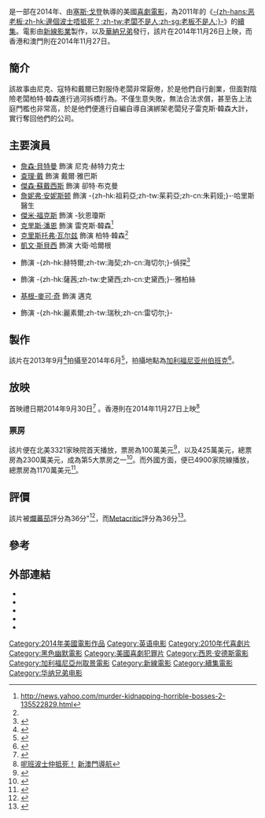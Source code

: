 {{noteTA
|G1=Show
|G2=Movie
|1=zh-hk:桑·安達斯;zh-tw:西恩·安德斯;zh-cn:西恩·安德斯;
|2=zh-tw:傑森·蘇戴西斯;zh-hk:積遜·蘇迪堅斯;zh-cn:杰森·苏戴奇斯;
|3=zh-tw:查理·戴;zh-hk:查理·丹;zh-cn:查理·戴;
|4=zh-tw:尼克;zh-cn:尼克;zh-hk:歷克;
|5=zh-hk:德爾;zh-tw:戴爾;zh-cn:戴尔;
|6=zh-hk:卻特;zh-tw:寇特;zh-cn:库尔特;
|7=zh-hk:漢森;zh-tw:韓森;zh-cn:汉森;
|8=zh-hk:里斯;zh-cn:雷克斯;zh-tw:雷克斯;
|9=zh-hk:布特;zh-cn:伯特;zh-tw:柏特;
}}
{{Infobox Film
|name = 恶老板2
|original_name   = {{lang|en|''Horrible Bosses 2''}}
|image = Horrible Bosses 2 Poster.jpg
|caption = 電影海報
|director = [[西恩·安德斯|西恩·安德斯]]
|producer ={{link-en|貝樂特·雷納|Brett Ratner|}}<br />{{link-en|杰·斯特恩|Jay Stern|}}<br />約翰·摩里斯
| screenplay = 西恩·安德斯<br />約翰·莫瑞斯
| story = [[約翰·法蘭斯·戴樂爾|約翰·法蘭斯·戴樂爾]]<br />[[強納森·高斯汀_(導演)|強納森·高斯汀]]<br/>塞斯·戈登<br />約翰·摩里斯
|writer = 
| based on       = 
| music          = {{link-en|克里斯托·雷納特茲|Christopher Lennertz|}}
| cinematography = 祖利奧·瑪卡特
| editing        = 埃雷克·杰斯薩克
| studio         = [[新線影業|新線影業]]<br />{{link-en|雷柏娛樂|RatPac Entertainment|}}
|starring = {{ubl|[[詹森·貝特曼|詹森·貝特曼]]|[[查理·戴|查理·戴]]|[[傑森·蘇戴西斯|傑森·蘇戴西斯]]|[[詹妮弗·安妮斯顿|詹妮弗·安妮斯顿]]|[[傑米·福克斯|傑米·福克斯]]|[[克里斯·潘恩|克里斯·潘恩]]|[[克里斯托弗·瓦尔兹|克里斯托弗·瓦尔兹]]}}
|released= {{film date|2014|9|19|美國|2014|11|27|香港、新加坡、臺灣}}
| distributor    = [[华纳兄弟|华纳兄弟]]
|runtime = 108分鐘<!--Theatrical runtime: 108:18--><ref>{{cite web | url=http://www.bbfc.co.uk/releases/horrible-bosses-2-film | title=''HORRIBLE BOSSES 2'' (15) | work=[[英國電影分級委員會|英國電影分級委員會]] | date=2014年9月18日 | accessdate=2014年9月18日}}</ref>
|country = {{美國電影產地}}
|language =[[英語|英語]]
|budget   = 4200萬美元<ref>http://www.latimes.com/entertainment/envelope/cotown/la-et-ct-thanksgiving-projector-mockingjay-horrible-bosses-2-penguins-20141125-story.html</ref>
| gross = 1.065億美元 <ref name="Mojo">{{cite web|title=Horrible Bosses 2 (2014)|url=http://www.boxofficemojo.com/movies/?id=horriblebosses2.htm|publisher=[[Box_Office_Mojo|Box Office Mojo]]|accessdate=2014-11-30|archive-date=2014-12-01|archive-url=https://web.archive.org/web/20141201101709/http://www.boxofficemojo.com/movies/?id=horriblebosses2.htm|dead-url=no}}</ref>
|preceded_by    =《[[老闆不是人|-{zh-hans:恶老板;zh-hk:邊個波士唔抵死？;zh-tw:老闆不是人;zh-sg:老板不是人;}-]]》
|cn_name  = 恶老板2
|hk_name  = 呢班波士仲抵死！
|tw_name  = 老闆不是人2
|sg_name  = 老板不是人2
}}
{{作品名稱|name=''Horrible Bosses 2''|hk=呢班波士仲抵死！|tw=老闆不是人2|cn=恶老板2|equiv-sg=tw}}是一部在2014年、由[[塞斯·戈登|塞斯·戈登]]執導的美國[[喜劇電影|喜劇電影]]，為2011年的《[[老闆不是人|-{zh-hans:恶老板;zh-hk:邊個波士唔抵死？;zh-tw:老闆不是人;zh-sg:老板不是人;}-]]》的[[續集|續集]]。電影由[[新線影業|新線影業]]製作，以及[[華納兄弟|華納兄弟]]發行，該片在2014年11月26日上映，而香港和澳門則在2014年11月27日。

==簡介==
該故事由尼克、寇特和戴爾已對服侍老闆非常厭倦，於是他們自行創業，但面對陰險老闆柏特·韓森進行過河拆橋行為。不僅生意失敗，無法合法求償，甚至告上法庭門檻也非常高，於是他們便進行自編自導自演綁架老闆兒子雷克斯·韓森大計，實行奪回他們的公司。

==主要演員==
* [[詹森·貝特曼|詹森·貝特曼]] 飾演 尼克·赫特力克士
* [[查理·戴|查理·戴]] 飾演 戴爾·雅巴斯
* [[傑森·蘇戴西斯|傑森·蘇戴西斯]] 飾演 卻特·布克曼
* [[詹妮弗·安妮斯顿|詹妮弗·安妮斯顿]] 飾演 -{zh-hk:祖莉亞;zh-tw:茱莉亞;zh-cn:朱莉娅;}-·哈里斯醫生
* [[傑米·福克斯|傑米·福克斯]] 飾演 -狄恩瓊斯
* [[克里斯·潘恩|克里斯·潘恩]] 飾演 雷克斯·韓森<ref name="news.yahoo.com">http://news.yahoo.com/murder-kidnapping-horrible-bosses-2-135522829.html</ref>
* [[克里斯托弗·瓦尔兹|克里斯托弗·瓦尔兹]] 飾演 柏特·韓森<ref name="news.yahoo.com"/>
* [[凱文·斯貝西|凱文·斯貝西]] 飾演 大衛·哈爾根
* {{link-en|約翰頓·班克斯|Jonathan Banks|}}  飾演 -{zh-hk:赫特爾;zh-tw:海契;zh-cn:海切尔;}-偵探<ref>{{cite web|title=Breaking Bad's Jonathan Banks Signs On For "Better Call Saul" Prequel Series|url=http://www.hitfix.com/news/breaking-bads-jonathan-banks-signs-on-for-better-call-saul-prequel-series|website=HitFix|publisher=HitFix|accessdate=2014-07-04}}</ref>
* {{link-en|琳賽·史羅納|Lindsay Sloane|}} 飾演 -{zh-hk:薩茜;zh-tw:史黛西;zh-cn:史黛西;}-·雅柏絲
* [[基根-麥可·奇|基根-麥可·奇]] 飾演 邁克
* {{link-en|凱莉·史達洛絲|Kelly Stables|}} 飾演 -{zh-hk:麗素爾;zh-tw:瑞秋;zh-cn:雷切尔;}-

==製作==
該片在2013年9月<ref>{{cite web|url=http://www.comingsoon.net/news/movienews.php?id=108861 |title=The Gang Reunites on the Horrible Bosses 2 Set |publisher=ComingSoon.net |date=2013-09-12 |accessdate=2013-09-28}}</ref>拍攝至2014年6月<ref>{{cite news|last1=Machado|first1=Sam|title='Horrible Bosses 2' News: Kevin Spacey Teases How His Character Will Fit Into The Sequel, Finished Filming?|url=http://www.enstarz.com/articles/39274/20140609/horrible-bosses-2-news-kevin-spacey-teases-how-his-character-will-fit-into-the-sequel-finished-filming-video.htm|accessdate=2014-07-02|publisher=enstarz.com|date=2014-06-09}}</ref>，拍攝地點為[[伯班克_(加利福尼亚州)|加利福尼亚州伯班克]]<ref>{{cite web|last=Davison|first=Rebecca|title=Hard at work: Chris Pine and Jason Bateman on set of highly-anticipated sequel movie Horrible Bosses 2|url=http://www.dailymail.co.uk/tvshowbiz/article-2517300/Pictured-Chris-Pine-Jason-Bateman-set-highly-anticipated-sequel-movie-Horrible-Bosses-2.html|work=Daily Mail|accessdate=2013-12-03|date=2013-12-03}}</ref>。

==放映==
首映禮日期2014年9月30日<ref>{{cite news|title=‘Horrible Bosses 2′ Trailer: Chris Pine, Christoph Waltz Do Bad Biz In Sequel|url=http://deadline.com/2014/09/video-horrible-bosses-2-trailer-chris-pine-christoph-waltz-843953/|accessdate=2014-10-01|publisher=deadline.com|date=2014-09-30}}</ref>
。香港則在2014年11月27日上映<ref>[http://www.cguidemacau.com/movie/horriblebosses/ 呢班波士仲抵死！] {{Wayback|url=http://www.cguidemacau.com/movie/horriblebosses/ |date=20141224145535 }}[[新澳門導航|新澳門導航]]</ref>

===票房===
該片便在北美3321家映院首天播放，票房為100萬美元<ref>{{cite web | url = https://variety.com/2014/film/news/box-office-horrible-bosses-2-scores-1-million-in-tuesday-night-launch-1201365370/ | title = Box Office: 'Horrible Bosses 2′ Scores $1 Million in Tuesday Night Launch | author = Dave McNary | publisher = ''Variety'' | date = 2014-11-26 | accessdate = 2014-11-28}}</ref>，以及425萬美元，總票房為2300萬美元，成為第5大票房之一<ref>{{cite web | url = http://deadline.com/2014/11/hunger-games-box-office-thanksgiving-penguins-of-madgascar-horrible-bosses-2-1201301187/ | title = ‘Mockingjay,’ Holdovers Strong As Turkey Turnstiles Slow: Box Office | author = Anthony D'Alessandro | publisher = Deadline.com | date = 2014-11-30 |access-date= 2014-12-01}}</ref>。而外國方面，便已4900家院線播放，總票房為1170萬美元<ref>{{cite web | url = https://deadline.com/2014/11/international-box-office-hunger-games-mockingjay-penguins-madagascar-paddington-horrible-bosses-interstellar-weekend-results-1201302872/ | title = ‘Mockingjay’, ‘Interstellar’, ‘Penguins’ Lead Frame; ‘Paddington’ Charms UK: Int’l B.O. | author = Nancy Tartaglione | date = 2014-11-30 | accessdate = 2014-12-01}}</ref>。

==評價==
該片被[[爛蕃茄|爛蕃茄]]評分為36分"<ref>{{cite web | url=http://www.rottentomatoes.com/m/horrible_bosses_2/ | title=Horrible Bosses 2 | work=[[Rotten_Tomatoes|Rotten Tomatoes]] | publisher=[[Flixster|Flixster]] | accessdate=2014-12-20}}</ref>，而[[Metacritic|Metacritic]]評分為36分<ref>{{cite web | url=http://www.metacritic.com/movie/horrible-bosses-2 | title=Horrible Bosses 2 Reviews | work=[[Metacritic|Metacritic]] | publisher=[[CBS_Interactive|CBS Interactive]] | accessdate=2014-11-29}}</ref>。

==參考==
{{REFLIST}}

==外部連結==
* {{Official website|http://horriblebosses2.com/}}
* {{IMDb title|2170439|Horrible Bosses 2}}
* {{mojo title|horriblebosses2|Horrible Bosses 2}}
* {{rotten-tomatoes|horrible_bosses_2|Horrible Bosses 2}}
* {{metacritic film|horrible-bosses-2|Horrible Bosses 2}}

{{Sean Anders}}
{{約翰·法蘭西斯·達利與強納森·高斯汀}}
{{DEFAULTSORT:Horrible Bosses 2}}
[[Category:2014年美國電影作品|Category:2014年美國電影作品]]
[[Category:英语电影|Category:英语电影]]
[[Category:2010年代喜劇片|Category:2010年代喜劇片]]
[[Category:黑色幽默電影|Category:黑色幽默電影]]
[[Category:美國喜劇犯罪片|Category:美國喜劇犯罪片]]
[[Category:西恩·安德斯電影|Category:西恩·安德斯電影]]
[[Category:加利福尼亞州取景電影|Category:加利福尼亞州取景電影]]
[[Category:新線電影|Category:新線電影]]
[[Category:續集電影|Category:續集電影]]
[[Category:华纳兄弟电影|Category:华纳兄弟电影]]